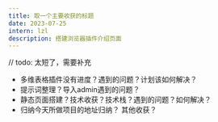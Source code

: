 ```yaml
---
title: 取一个主要收获的标题
date: 2023-07-25
intern: lzl
description: 搭建浏览器插件介绍页面
---
```


// todo: 太短了，需要补充
- 多维表格插件没有进度？遇到的问题？计划该如何解决？
- 提示词整理？导入admin遇到的问题？
- 静态页面搭建？技术收获？技术栈？遇到的问题？如何解决？
- 归纳今天所做项目的地址归纳？ 其他收获？

[//]: # ()
[//]: # ()
[//]: # (尝试模仿官网的样式搭建浏览器插件介绍页面)

[//]: # (本地环境启动项目，相同网络环境下的人可以通过，ip地址加端口访问到项目网页)

